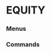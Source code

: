 # EQUITY


### Menus
<ul className='grid grid-cols-1 md:grid-cols-2 lg:grid-cols-3 xl:grid-cols-4 gap-4 -ml-6'>
<ReferenceCard
    title="CALENDAR"
    description="dividend, splits, ipo, earnings"
    url="equity/calendar"
/><ReferenceCard
    title="ESTIMATES"
    description="consensus, price_target, historical"
    url="equity/estimates"
/><ReferenceCard
    title="DISCOVERY"
    description="filings"
    url="equity/discovery"
/><ReferenceCard
    title="FUNDAMENTAL"
    description="historical_eps, filings, management, overview, management_compensation, dividends,..."
    url="equity/fundamental"
/><ReferenceCard
    title="OWNERSHIP"
    description="insider_trading, major_holders, share_statistics, institutional"
    url="equity/ownership"
/><ReferenceCard
    title="PRICE"
    description="nbbo, performance, historical, quote"
    url="equity/price"
/><ReferenceCard
    title="SHORTS"
    description="fails_to_deliver"
    url="equity/shorts"
/><ReferenceCard
    title="COMPARE"
    description="peers"
    url="equity/compare"
/>
</ul>

### Commands
<ul className='grid grid-cols-1 md:grid-cols-2 lg:grid-cols-3 xl:grid-cols-4 gap-4 -ml-6'>
<ReferenceCard
    title="SEARCH"
    description="Equity Search. Search for a company or stock ticker."
    url="equity/search"
    command
/><ReferenceCard
    title="MARKET_SNAPSHOTS"
    description="Get a current, complete, market snapshot."
    url="equity/market_snapshots"
    command
/><ReferenceCard
    title="SCREENER"
    description="Equity Screen. Screen for companies meeting various criteria."
    url="equity/screener"
    command
/><ReferenceCard
    title="PROFILE"
    description="Equity Info. Get general price and performance metrics of a stock."
    url="equity/profile"
    command
/>
</ul>

